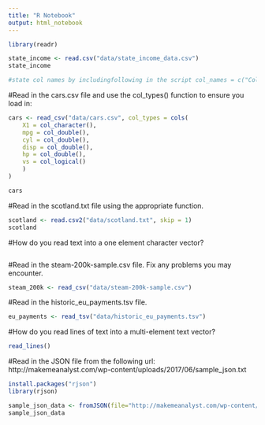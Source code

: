 ```yaml
---
title: "R Notebook"
output: html_notebook
---
```


```r
library(readr)
```


```r
state_income <- read.csv("data/state_income_data.csv")
state_income

#state col names by includingfollowing in the script col_names = c("Col name 1")
```

#Read in the cars.csv file and use the col_types() function to ensure you load in:
```r
cars <- read_csv("data/cars.csv", col_types = cols(
    X1 = col_character(),
    mpg = col_double(),
    cyl = col_double(),
    disp = col_double(),
    hp = col_double(),
    vs = col_logical()
    )
)

cars
```

#Read in the scotland.txt file using the appropriate function.
```r
scotland <- read.csv2("data/scotland.txt", skip = 1)
scotland
```

#How do you read text into a one element character vector?
```r

```

#Read in the steam-200k-sample.csv file. Fix any problems you may encounter.
```r
steam_200k <- read_csv("data/steam-200k-sample.csv")
```

#Read in the historic_eu_payments.tsv file.

```r
eu_payments <- read_tsv("data/historic_eu_payments.tsv")
```

#How do you read lines of text into a multi-element text vector?
```r
read_lines()
```

#Read in the JSON file from the following url: http://makemeanalyst.com/wp-content/uploads/2017/06/sample_json.txt

```r
install.packages("rjson")
library(rjson)
```

```r
sample_json_data <- fromJSON(file="http://makemeanalyst.com/wp-content/uploads/2017/06/sample_json.txt")
sample_json_data

```
